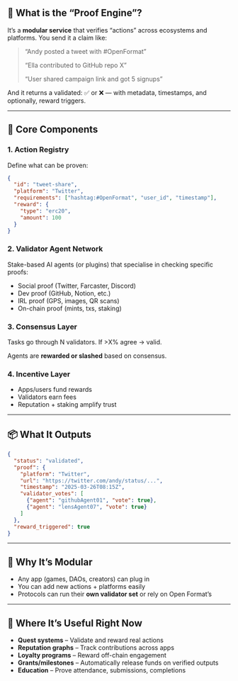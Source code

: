 ## 🔧 What is the “Proof Engine”?

It’s a **modular service** that verifies “actions” across ecosystems and platforms. You send it a claim like:

> “Andy posted a tweet with #OpenFormat”
> 
> 
> “Ella contributed to GitHub repo X”
> 
> “User shared campaign link and got 5 signups”
> 

And it returns a validated: ✅ or ❌ — with metadata, timestamps, and optionally, reward triggers.

---

## 🧠 Core Components

### 1. **Action Registry**

Define what can be proven:

```json
{
  "id": "tweet-share",
  "platform": "Twitter",
  "requirements": ["hashtag:#OpenFormat", "user_id", "timestamp"],
  "reward": {
    "type": "erc20",
    "amount": 100
  }
}

```

### 2. **Validator Agent Network**

Stake-based AI agents (or plugins) that specialise in checking specific proofs:

- Social proof (Twitter, Farcaster, Discord)
- Dev proof (GitHub, Notion, etc.)
- IRL proof (GPS, images, QR scans)
- On-chain proof (mints, txs, staking)

### 3. **Consensus Layer**

Tasks go through N validators. If >X% agree → valid.

Agents are **rewarded or slashed** based on consensus.

### 4. **Incentive Layer**

- Apps/users fund rewards
- Validators earn fees
- Reputation + staking amplify trust

---

## 📦 What It Outputs

```json
{
  "status": "validated",
  "proof": {
    "platform": "Twitter",
    "url": "https://twitter.com/andy/status/...",
    "timestamp": "2025-03-26T08:15Z",
    "validator_votes": [
      {"agent": "githubAgent01", "vote": true},
      {"agent": "lensAgent07", "vote": true}
    ]
  },
  "reward_triggered": true
}

```

---

## 🧩 Why It’s Modular

- Any app (games, DAOs, creators) can plug in
- You can add new actions + platforms easily
- Protocols can run their **own validator set** or rely on Open Format’s

---

## 🚀 Where It’s Useful Right Now

- **Quest systems** – Validate and reward real actions
- **Reputation graphs** – Track contributions across apps
- **Loyalty programs** – Reward off-chain engagement
- **Grants/milestones** – Automatically release funds on verified outputs
- **Education** – Prove attendance, submissions, completions
